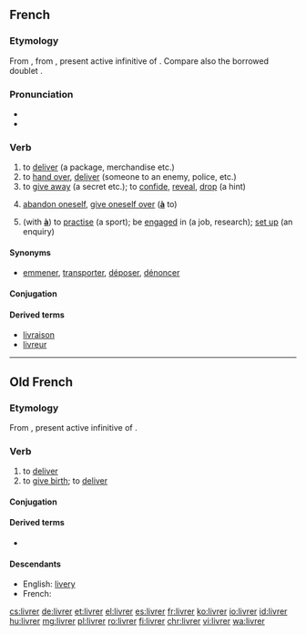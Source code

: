 ==French==

===Etymology===
From {{etyl|fro|fr}} {{m|fro|livrer}}, from {{etyl|la|fr}} {{m|la|līberāre}}, present active infinitive of {{m|la|līberō}}. Compare also the borrowed doublet {{m|fr|libérer}}.

===Pronunciation===
* {{IPA|/livʁe/|lang=fr}}
* {{audio|Fr-livrer.ogg|audio|lang=fr}}

===Verb===
{{fr-verb}}

# to [[deliver]] (a package, merchandise etc.)
# to [[hand over]], [[deliver]] (someone to an enemy, police, etc.)
# to [[give away]] (a secret etc.); to [[confide]], [[reveal]], [[drop]] (a hint)
# {{context|reflexive|lang=fr}} [[abandon oneself]], [[give oneself over]] ('''[[à]]''' to)
# {{context|reflexive|lang=fr}} (with '''[[à]]''') to [[practise]] (a sport); be [[engaged]] in (a job, research); [[set up]] (an enquiry)

====Synonyms====
* [[emmener]], [[transporter]], [[déposer]], [[dénoncer]]

====Conjugation====
{{fr-conj-er|livr|avoir}}

====Derived terms====
* [[livraison]]
* [[livreur]]

----

==Old French==

===Etymology===
From {{etyl|la|fro}} {{m|la|līberāre}}, present active infinitive of {{m|la|līberō}}.

===Verb===
{{head|fro|verb}}

# to [[deliver]]
# to [[give birth]]; to [[deliver]]

====Conjugation====
{{fro-conj-er-e|livr}}

====Derived terms====
* {{l/fro|delivrer}}

====Descendants====
* English: [[livery]]
* French: {{l|fr|livrer}}

[[cs:livrer]]
[[de:livrer]]
[[et:livrer]]
[[el:livrer]]
[[es:livrer]]
[[fr:livrer]]
[[ko:livrer]]
[[io:livrer]]
[[id:livrer]]
[[hu:livrer]]
[[mg:livrer]]
[[pl:livrer]]
[[ro:livrer]]
[[fi:livrer]]
[[chr:livrer]]
[[vi:livrer]]
[[wa:livrer]]